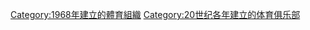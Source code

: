 {{Commonscat|Sports clubs established in 1968}}
{{Cat topic in year| topic=建立的體育俱樂部| year=1968}}

[[Category:1968年建立的體育組織|Category:1968年建立的體育組織]]
[[Category:20世纪各年建立的体育俱乐部|Category:20世纪各年建立的体育俱乐部]]